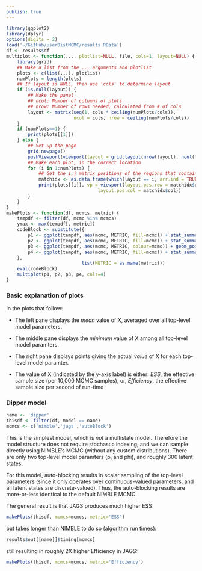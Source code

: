 ```yaml
---
publish: true
---
```



```r
library(ggplot2)
library(dplyr)
options(digits = 2)
load('~/GitHub/userDistMCMC/results.RData')
df <- results$df
multiplot <- function(..., plotlist=NULL, file, cols=1, layout=NULL) {
    library(grid)
    ## Make a list from the ... arguments and plotlist
    plots <- c(list(...), plotlist)
    numPlots = length(plots)
    ## If layout is NULL, then use 'cols' to determine layout
    if (is.null(layout)) {
        ## Make the panel
        ## ncol: Number of columns of plots
        ## nrow: Number of rows needed, calculated from # of cols
        layout <- matrix(seq(1, cols * ceiling(numPlots/cols)),
                         ncol = cols, nrow = ceiling(numPlots/cols))
    }
    if (numPlots==1) {
        print(plots[[1]])
    } else {
        ## Set up the page
        grid.newpage()
        pushViewport(viewport(layout = grid.layout(nrow(layout), ncol(layout))))
        ## Make each plot, in the correct location
        for (i in 1:numPlots) {
            ## Get the i,j matrix positions of the regions that contain this subplot
            matchidx <- as.data.frame(which(layout == i, arr.ind = TRUE))
            print(plots[[i]], vp = viewport(layout.pos.row = matchidx$row,
                                  layout.pos.col = matchidx$col))
        }
    }
}
makePlots <- function(df, mcmcs, metric) {
    tempdf <- filter(df, mcmc %in% mcmcs)
    ymax <- max(tempdf[, metric])
    codeBlock <- substitute({
        p1 <- ggplot(tempdf, aes(mcmc, METRIC, fill=mcmc)) + stat_summary(fun.y='mean', geom='bar') + ggtitle(paste0(name, '\nMean')) + theme(legend.position='none', axis.title.x=element_blank(), axis.text.x=element_blank(), axis.ticks.x = element_blank())
        p2 <- ggplot(tempdf, aes(mcmc, METRIC, fill=mcmc)) + stat_summary(fun.y='min', geom='bar') + ggtitle(paste0(name, '\nMin'))   + theme(legend.position='none', axis.title.x=element_blank(), axis.text.x=element_blank(), axis.ticks.x = element_blank())
        p3 <- ggplot(tempdf, aes(mcmc, METRIC, colour=mcmc)) + geom_point(size=3) + ggtitle(paste0(name, '\npoints')) + theme(legend.position='none', axis.title.x=element_blank(), axis.text.x=element_blank(), axis.ticks.x = element_blank()) + ylim(c(0,ymax))
        p4 <- ggplot(tempdf, aes(mcmc, METRIC, fill=mcmc)) + stat_summary(fun.y='mean', geom='bar') + theme(axis.title.x=element_blank(), axis.text.x=element_blank(), axis.ticks.x = element_blank(), axis.title.y=element_blank(), axis.text.y=element_blank(), axis.ticks.y=element_blank())
    },
                            list(METRIC = as.name(metric)))
    eval(codeBlock)
    multiplot(p1, p2, p3, p4, cols=4)
}
```


### Basic explanation of plots

 In the plots that follow:

- The left pane displays the *mean* value of X, averaged over all top-level model parameters.

- The middle pane displays the *minimum* value of X among all top-level model paramters.

- The right pane displays points giving the actual *value* of X for each top-level model paramter.

- The value of X (indicated by the y-axis label) is either: *ESS*, the effective sample size (per 10,000 MCMC samples), or, *Efficiency*, the effective sample size per second of run-time


### Dipper model

```r
name <- 'dipper'
thisdf <- filter(df, model == name)
mcmcs <- c('nimble','jags','autoBlock')
```

 This is the simplest model, which is *not* a multistate model.  Therefore the model structure does not require stochastic indexing, and we can sample directly using NIMBLE's MCMC (without any custom distributions).  There are only two top-level model paramters (p, and phi), and roughly 300 latent states.

 For this model, auto-blocking results in scalar sampling of the top-level parameters (since it only operates over continuous-valued parameters, and all latent states are discrete-valued).  Thus, the auto-blocking results are more-or-less identical to the default NIMBLE MCMC.

 The general result is that JAGS produces much higher ESS:

```r
makePlots(thisdf, mcmcs=mcmcs, metric='ESS')
```

 but takes longer than NIMBLE to do so (algorithm run times):

```r
results$out[[name]]$timing[mcmcs]
```

 still resulting in roughly 2X higher Efficiency in JAGS:

```r
makePlots(thisdf, mcmcs=mcmcs, metric='Efficiency')
```




